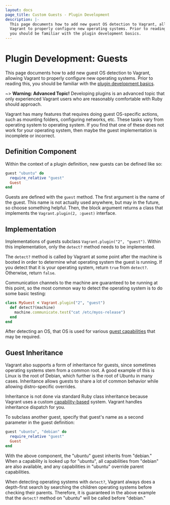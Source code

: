 ```yaml
---
layout: docs
page_title: Custom Guests - Plugin Development
description: |-
  This page documents how to add new guest OS detection to Vagrant, allowing
  Vagrant to properly configure new operating systems. Prior to reading this,
  you should be familiar with the plugin development basics.
---
```


# Plugin Development: Guests

This page documents how to add new guest OS detection to Vagrant, allowing
Vagrant to properly configure new operating systems.
Prior to reading this, you should be familiar
with the [plugin development basics](/vagrant/docs/plugins/development-basics).

~> **Warning: Advanced Topic!** Developing plugins is an
advanced topic that only experienced Vagrant users who are reasonably
comfortable with Ruby should approach.

Vagrant has many features that requires doing guest OS-specific
actions, such as mounting folders, configuring networks, etc. These
tasks vary from operating system to operating system. If you find that
one of these does not work for your operating system, then maybe the
guest implementation is incomplete or incorrect.

## Definition Component

Within the context of a plugin definition, new guests can be defined
like so:

```ruby
guest "ubuntu" do
  require_relative "guest"
  Guest
end
```

Guests are defined with the `guest` method. The first argument is the
name of the guest. This name is not actually used anywhere, but may in the
future, so choose something helpful. Then, the block argument returns a
class that implements the `Vagrant.plugin(2, :guest)` interface.

## Implementation

Implementations of guests subclass `Vagrant.plugin("2", "guest")`. Within
this implementation, only the `detect?` method needs to be implemented.

The `detect?` method is called by Vagrant at some point after the machine
is booted in order to determine what operating system the guest is running.
If you detect that it is your operating system, return `true` from `detect?`.
Otherwise, return `false`.

Communication channels to the machine are guaranteed to be running at this
point, so the most common way to detect the operating system is to do
some basic testing:

```ruby
class MyGuest < Vagrant.plugin("2", "guest")
  def detect?(machine)
    machine.communicate.test("cat /etc/myos-release")
  end
end
```

After detecting an OS, that OS is used for various
[guest capabilities](/vagrant/docs/plugins/guest-capabilities) that may be
required.

## Guest Inheritance

Vagrant also supports a form of inheritance for guests, since sometimes
operating systems stem from a common root. A good example of this is Linux
is the root of Debian, which further is the root of Ubuntu in many cases.
Inheritance allows guests to share a lot of common behavior while allowing
distro-specific overrides.

Inheritance is not done via standard Ruby class inheritance because Vagrant
uses a custom [capability-based](/vagrant/docs/plugins/guest-capabilities) system.
Vagrant handles inheritance dispatch for you.

To subclass another guest, specify that guest's name as a second parameter
in the guest definition:

```ruby
guest "ubuntu", "debian" do
  require_relative "guest"
  Guest
end
```

With the above component, the "ubuntu" guest inherits from "debian." When
a capability is looked up for "ubuntu", all capabilities from "debian" are
also available, and any capabilities in "ubuntu" override parent capabilities.

When detecting operating systems with `detect?`, Vagrant always does a
depth-first search by searching the children operating systems before
checking their parents. Therefore, it is guaranteed in the above example
that the `detect?` method on "ubuntu" will be called before "debian."
